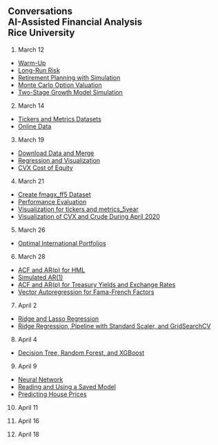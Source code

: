 ## Conversations<br>AI-Assisted Financial Analysis<br>Rice University<br>

1. March 12
- [Warm-Up](https://julius.ai/chat?id=fcc63439-cf47-40ba-851d-34556e4c4c26&name=Understanding+Call+Option+Payoff)
- [Long-Run Risk](https://julius.ai/chat?id=deaef516-a2fe-493b-abf5-76bf3cc036ba&name=Investment+Outperformance+Analysis)
- [Retirement Planning with Simulation](https://julius.ai/chat?id=0e186437-3878-4f47-907a-472a07b134f4&name=Retirement+Savings+Plan+Analysis)
- [Monte Carlo Option Valuation](https://julius.ai/chat?id=9476345a-a749-44fb-b734-fe63acc6ecba&name=Estimating+European+Call+Option+Price)
- [Two-Stage Growth Model Simulation](https://julius.ai/chat?id=eca9f40f-bcff-4433-875b-71309d8038a7&name=Valuation+Analysis+Results)

2. March 14
- [Tickers and Metrics Datasets](https://julius.ai/chat?id=05669e30-95ee-4769-9cc3-e78654971ecb&name=Unique+Values+in+Sector+Column)
- [Online Data](https://julius.ai/chat?id=3dd69962-2da9-4074-abad-9b9faf609ab5&name=Historical+Closing+Prices+for+SPY)

3. March 19

- [Download Data and Merge](https://julius.ai/chat?id=4f4840b7-9328-400e-b606-1be71776f0c9&name=Retrieving+Closing+Prices+for+Chevron)
- [Regression and Visualization](https://julius.ai/chat?id=ee20c7e8-3cb4-47d3-8fc2-842e436955bd&name=Adding+Excess+Return+Variable)
- [CVX Cost of Equity](https://julius.ai/chat?id=ef7c21db-6122-4c31-9b0b-dbd7c9ac73f3&name=Regression+Analysis%3A+Market+Excess+Returns)

4. March 21

- [Create fmagx_ff5 Dataset](https://julius.ai/chat?id=f3da83ff-834b-461d-ae15-ff105f7645c3&name=Saving+FMAGX+Returns+to+Excel)
- [Performance Evaluation](https://julius.ai/chat?id=4f51b404-0ab5-4b53-a2b8-642ae906576d&name=Adding+FMAGX-RF+Column)
- [Visualization for tickers and metrics_5year](https://julius.ai/chat?id=b5e7b87b-bd63-48ed-afb1-0a9d8960d8cc&name=Dataset+Coverage+Over+Time)
- [Visualization of CVX and Crude During April 2020](https://julius.ai/chat?id=db4965c0-6df6-42f7-a8fe-d64bd13b8707&name=CVX+Adjusted+Close+Prices+April+2020)

5. March 26

- [Optimal International Portfolios](https://julius.ai/chat?id=25d9c017-7731-4dab-8ee5-dc35f2075f27&name=Extracting+Correlation+Matrix+as+Numpy+Array)

6. March 28

- [ACF and AR(p) for HML](https://julius.ai/s/029b4d4a-b811-42a8-99cc-3c6eba1ba122)
- [Simulated AR(1)](https://julius.ai/s/c8078aa4-9a30-4f2e-ab8d-7ebdda263cfa)
- [ACF and AR(p) for Treasury Yields and Exchange Rates](https://julius.ai/s/67036189-2ea7-404c-bd98-5c57b9d23a22)
- [Vector Autoregression for Fama-French Factors](https://julius.ai/s/bd8c0772-a127-44ae-a0ea-0dec68ff823e)

7. April 2

- [Ridge and Lasso Regression](https://julius.ai/s/93ac9ed6-0858-4504-9e6b-b14e9265d8eb)
- [Ridge Regression, Pipeline with Standard Scaler, and GridSearchCV](https://julius.ai/s/25e8bdd0-11d1-4162-8c4c-9a119c439ba9)


8. April 4

- [Decision Tree, Random Forest, and XGBoost](https://julius.ai/s/25e8bdd0-11d1-4162-8c4c-9a119c439ba9)

9. April 9

- [Neural Network](https://julius.ai/s/570fd7c2-7cc5-4d2f-9518-06b3b0a4b1bf)
- [Reading and Using a Saved Model](https://julius.ai/s/72380ce9-752f-442a-a529-349643954153)
- [Predicting House Prices](https://julius.ai/s/2dbe1780-713d-4cd4-8676-4eb7ef2c9801)

10. April 11

11. April 16

12. April 18